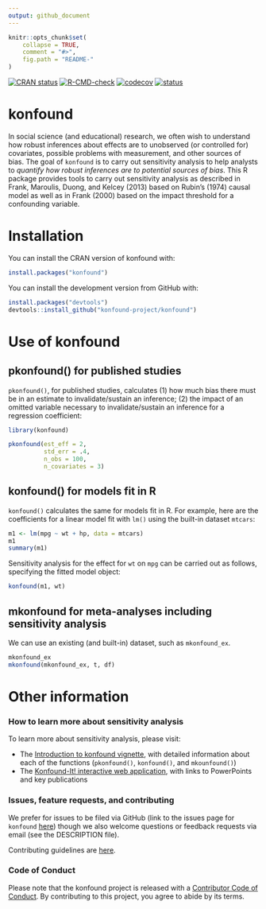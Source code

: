 ```yaml
---
output: github_document
---
```


<!-- README.md is generated from README.Rmd. Please edit that file -->

```r
knitr::opts_chunk$set(
    collapse = TRUE,
    comment = "#>",
    fig.path = "README-"
)
```

<!-- badges: start -->
[![CRAN status](https://www.r-pkg.org/badges/version/konfound)](https://cran.r-project.org/package=konfound)
[![R-CMD-check](https://github.com/konfound-project/konfound/actions/workflows/R-CMD-check.yaml/badge.svg)](https://github.com/konfound-project/konfound/actions/workflows/R-CMD-check.yaml)
[![codecov](https://codecov.io/gh/konfound-project/konfound/graph/badge.svg?token=ARijYlxn7O)](https://app.codecov.io/gh/konfound-project/konfound)
[![status](https://joss.theoj.org/papers/c53ffd4bff0f14c6533e45423d7deb82/status.svg)](https://joss.theoj.org/papers/c53ffd4bff0f14c6533e45423d7deb82)
<!-- badges: end -->

# konfound

In social science (and educational) research, we often wish to understand how robust inferences about effects are to unobserved (or controlled for) covariates, possible problems with measurement, and other sources of bias.  The goal of `konfound` is to carry out sensitivity analysis to help analysts to *quantify how robust inferences are to potential sources of bias*. This R package provides tools to carry out sensitivity analysis as described in Frank, Maroulis, Duong, and Kelcey (2013) based on Rubin’s (1974) causal model as well as in Frank (2000) based on the impact threshold for a confounding variable.

# Installation

You can install the CRAN version of konfound with:

```r
install.packages("konfound")
```

You can install the development version from GitHub with:

```r
install.packages("devtools")
devtools::install_github("konfound-project/konfound")
```

# Use of konfound

## pkonfound() for published studies

`pkonfound()`, for published studies, calculates (1) how much bias there must be in an estimate to invalidate/sustain an inference; (2) the impact of an omitted variable necessary to invalidate/sustain an inference for a regression coefficient:

```r
library(konfound)
```

```r
pkonfound(est_eff = 2, 
          std_err = .4, 
          n_obs = 100, 
          n_covariates = 3)
```

## konfound() for models fit in R

`konfound()` calculates the same for models fit in R. For example, here are the coefficients for a linear model fit with `lm()` using the built-in dataset `mtcars`:

```r
m1 <- lm(mpg ~ wt + hp, data = mtcars)
m1
summary(m1)
```

Sensitivity analysis for the effect for `wt` on `mpg` can be carried out as follows, specifying the fitted model object:

```r
konfound(m1, wt)
```

## mkonfound for meta-analyses including sensitivity analysis

We can use an existing (and built-in) dataset, such as `mkonfound_ex`.

```r
mkonfound_ex
mkonfound(mkonfound_ex, t, df)
```

# Other information

### How to learn more about sensitivity analysis

To learn more about sensitivity analysis, please visit:

* The [Introduction to konfound vignette](https://konfound-project.github.io/konfound/articles/introduction-to-konfound.html), with detailed information about each of the functions (`pkonfound()`, `konfound()`, and `mkounfound()`)
* The [Konfound-It! interactive web application](https://konfound-project.shinyapps.io/konfound-it/), with links to PowerPoints and key publications

### Issues, feature requests, and contributing

We prefer for issues to be filed via GitHub (link to the issues page for `konfound` [here](https://github.com/konfound-project/konfound/issues)) though we also welcome questions or feedback requests via email (see the DESCRIPTION file). 

Contributing guidelines are [here](https://github.com/konfound-project/konfound/blob/master/.github/CONTRIBUTING.md).

### Code of Conduct

Please note that the konfound project is released with a [Contributor Code of Conduct](https://contributor-covenant.org/version/2/1/CODE_OF_CONDUCT.html). By contributing to this project, you agree to abide by its terms.
